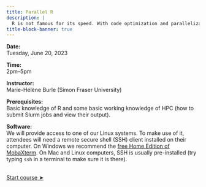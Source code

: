 ```yaml
---
title: Parallel R
description: |
  R is not famous for its speed. With code optimization and parallelization, it can however be used for heavy computations. This course will introduce you to working with R from the command line on the Alliance clusters with a focus on performance. We will discuss code profiling and benchmarking, various parallelization techniques, as well as using C++ from inside R to speed up calculations.
title-block-banner: true
---
```


:::{.topdef}

**Date:** \
Tuesday, June 20, 2023

**Time:** \
2pm–5pm

**Instructor:** \
Marie-Hélène Burle (Simon Fraser University)

**Prerequisites:** \
Basic knowledge of R and some basic working knowledge of HPC (how to submit Slurm jobs and view their output).

**Software:** \
We will provide access to one of our Linux systems. To make use of it, attendees will need a remote secure shell (SSH) client installed on their computer. On Windows we recommend the [free Home Edition of MobaXterm](https://mobaxterm.mobatek.net/download.html). On Mac and Linux computers, SSH is usually pre-installed (try typing `ssh` in a terminal to make sure it is there).

:::

<br>
[[Start course ➤](run_r_hpc.qmd)]{.topinline}
